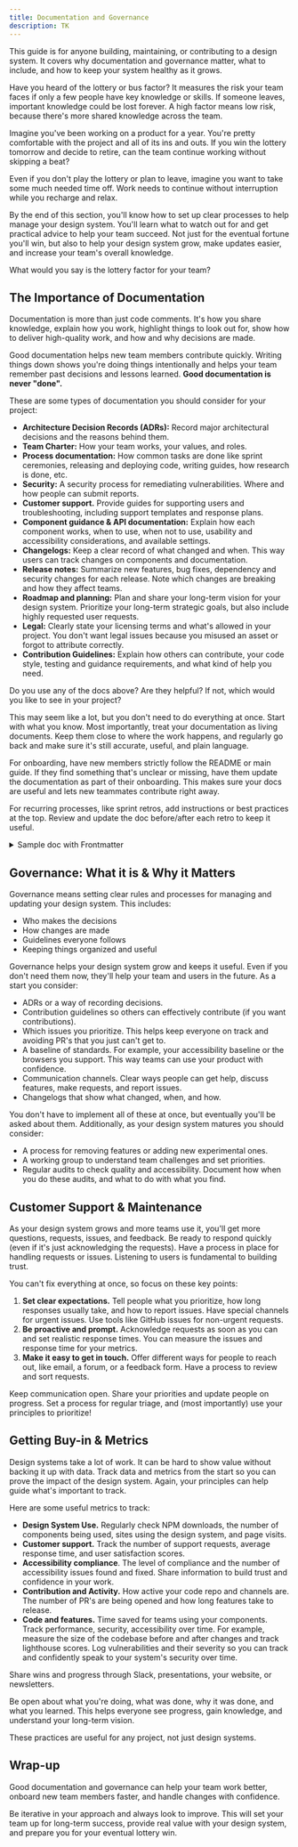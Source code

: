 ```yaml
---
title: Documentation and Governance
description: TK
---
```



This guide is for anyone building, maintaining, or contributing to a design system. It covers why documentation and governance matter, what to include, and how to keep your system healthy as it grows.

Have you heard of the lottery or bus factor? It measures the risk your team faces if only a few people have key knowledge or skills. If someone leaves, important knowledge could be lost forever. A high factor means low risk, because there's more shared knowledge across the team.

Imagine you've been working on a product for a year. You're pretty comfortable with the project and all of its ins and outs. If you win the lottery tomorrow and decide to retire, can the team continue working without skipping a beat?

Even if you don't play the lottery or plan to leave, imagine you want to take some much needed time off. Work needs to continue without interruption while you recharge and relax.

By the end of this section, you'll know how to set up clear processes to help manage your design system. You'll learn what to watch out for and get practical advice to help your team succeed. Not just for the eventual fortune you'll win, but also to help your design system grow, make updates easier, and increase your team's overall knowledge.

<Card title="Lottery Factor Check" icon="seti:smarty">
  What would you say is the lottery factor for your team?
</Card>

## The Importance of Documentation

Documentation is more than just code comments. It's how you share knowledge, explain how you work, highlight things to look out for, show how to deliver high-quality work, and how and why decisions are made.

Good documentation helps new team members contribute quickly. Writing things down shows you're doing things intentionally and helps your team remember past decisions and lessons learned. **Good documentation is never "done".**

These are some types of documentation you should consider for your project:

- **Architecture Decision Records (ADRs):** Record major architectural decisions and the reasons behind them.
- **Team Charter:** How your team works, your values, and roles.
- **Process documentation:** How common tasks are done like sprint ceremonies, releasing and deploying code, writing guides, how research is done, etc.
- **Security:** A security process for remediating vulnerabilities. Where and how people can submit reports.
- **Customer support.** Provide guides for supporting users and troubleshooting, including support templates and response plans.
- **Component guidance & API documentation:** Explain how each component works, when to use, when not to use, usability and accessibility considerations, and available settings.
- **Changelogs:** Keep a clear record of what changed and when. This way users can track changes on components and documentation.
- **Release notes:** Summarize new features, bug fixes, dependency and security changes for each release. Note which changes are breaking and how they affect teams.
- **Roadmap and planning:** Plan and share your long-term vision for your design system. Prioritize your long-term strategic goals, but also include highly requested user requests.
- **Legal:** Clearly state your licensing terms and what's allowed in your project. You don't want legal issues because you misused an asset or forgot to attribute correctly.
- **Contribution Guidelines:** Explain how others can contribute, your code style, testing and guidance requirements, and what kind of help you need.

<Card title="Documentation Check" icon="seti:smarty">
  Do you use any of the docs above? Are they helpful? If not, which would you
  like to see in your project?
</Card>

This may seem like a lot, but you don't need to do everything at once. Start with what you know. Most importantly, treat your documentation as living documents. Keep them close to where the work happens, and regularly go back and make sure it's still accurate, useful, and plain language.

For onboarding, have new members strictly follow the README or main guide. If they find something that's unclear or missing, have them update the documentation as part of their onboarding. This makes sure your docs are useful and lets new teammates contribute right away.

For recurring processes, like sprint retros, add instructions or best practices at the top. Review and update the doc before/after each retro to keep it useful.

<details>
<summary>Sample doc with Frontmatter</summary>

How frontmatter helps explain how to use. This way anyone can run the sprint retro.

```md
// 2025-sprint-retrospective.md

---

A template for bi-weekly sprint retros.

Best practices:

- Add a new date entry for each retro.
- Focus on what was achieved, not just what happened. Be open and transparent without blame or judgement.
- Use a 2 to 5 minute timer for each column to keep meeting on track and respect everyone's time.
- If you agree with something, add a "➕" at the end.
- End each retro with clear action items. Make sure the team agrees, has an assignee, and a target date.

---

# Sprint Retro

## 08-04-2025

| What worked well | What didn't work so well |
| ---------------- | ------------------------ |
|                  |                          |

### Action Items

- [ ] JM to create issue templates for feature requests and bugs.
```

</details>

## Governance: What it is & Why it Matters

Governance means setting clear rules and processes for managing and updating your design system. This includes:

- Who makes the decisions
- How changes are made
- Guidelines everyone follows
- Keeping things organized and useful

Governance helps your design system grow and keeps it useful. Even if you don't need them now, they'll help your team and users in the future. As a start you consider:

- ADRs or a way of recording decisions.
- Contribution guidelines so others can effectively contribute (if you want contributions).
- Which issues you prioritize. This helps keep everyone on track and avoiding PR's that you just can't get to.
- A baseline of standards. For example, your accessibility baseline or the browsers you support. This way teams can use your product with confidence.
- Communication channels. Clear ways people can get help, discuss features, make requests, and report issues.
- Changelogs that show what changed, when, and how.

You don't have to implement all of these at once, but eventually you'll be asked about them. Additionally, as your design system matures you should consider:

- A process for removing features or adding new experimental ones.
- A working group to understand team challenges and set priorities.
- Regular audits to check quality and accessibility. Document how when you do these audits, and what to do with what you find.

## Customer Support & Maintenance

As your design system grows and more teams use it, you'll get more questions, requests, issues, and feedback. Be ready to respond quickly (even if it's just acknowledging the requests). Have a process in place for handling requests or issues. Listening to users is fundamental to building trust.

You can't fix everything at once, so focus on these key points:

1. **Set clear expectations.** Tell people what you prioritize, how long responses usually take, and how to report issues. Have special channels for urgent issues. Use tools like GitHub issues for non-urgent requests.
1. **Be proactive and prompt.** Acknowledge requests as soon as you can and set realistic response times. You can measure the issues and response time for your metrics.
1. **Make it easy to get in touch.** Offer different ways for people to reach out, like email, a forum, or a feedback form. Have a process to review and sort requests.

Keep communication open. Share your priorities and update people on progress. Set a process for regular triage, and (most importantly) use your principles to prioritize!

## Getting Buy-in & Metrics

Design systems take a lot of work. It can be hard to show value without backing it up with data. Track data and metrics from the start so you can prove the impact of the design system. Again, your principles can help guide what's important to track.

Here are some useful metrics to track:

- **Design System Use.** Regularly check NPM downloads, the number of components being used, sites using the design system, and page visits.
- **Customer support.** Track the number of support requests, average response time, and user satisfaction scores.
- **Accessibility compliance**. The level of compliance and the number of accessibility issues found and fixed. Share information to build trust and confidence in your work.
- **Contribution and Activity.** How active your code repo and channels are. The number of PR's are being opened and how long features take to release.
- **Code and features.** Time saved for teams using your components. Track performance, security, accessibility over time. For example, measure the size of the codebase before and after changes and track lighthouse scores. Log vulnerabilities and their severity so you can track and confidently speak to your system's security over time.

Share wins and progress through Slack, presentations, your website, or newsletters.

Be open about what you're doing, what was done, why it was done, and what you learned. This helps everyone see progress, gain knowledge, and understand your long-term vision.

These practices are useful for any project, not just design systems.

## Wrap-up

Good documentation and governance can help your team work better, onboard new team members faster, and handle changes with confidence.

Be iterative in your approach and always look to improve. This will set your team up for long-term success, provide real value with your design system, and prepare you for your eventual lottery win.
